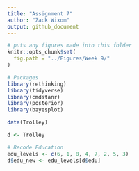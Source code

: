 ```yaml
---
title: "Assignment 7"
author: "Zack Wixom"
output: github_document
---
```


```r
# puts any figures made into this folder
knitr::opts_chunk$set(
  fig.path = "../Figures/Week 9/"
)
```

```r
# Packages
library(rethinking)
library(tidyverse)
library(cmdstanr)
library(posterior)
library(bayesplot)

data(Trolley)

d <- Trolley

# Recode Education
edu_levels <- c(6, 1, 8, 4, 7, 2, 5, 3)
d$edu_new <- edu_levels[d$edu]
```

```r



```



